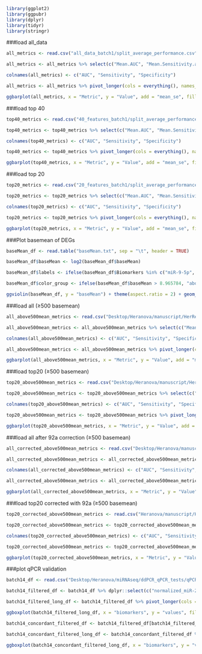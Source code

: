 ```r
library(ggplot2)
library(ggpubr)
library(dplyr)
library(tidyr)
library(stringr)
```

###load all_data
```r
all_metrics <- read.csv("all_data_batch1/split_average_performance.csv", header = TRUE)

all_metrics <- all_metrics %>% select(c("Mean.AUC", "Mean.Sensitivity.at.0.5", "Mean.Specificity.at.0.5"))

colnames(all_metrics) <- c("AUC", "Sensitivity", "Specificity") 

all_metrics <- all_metrics %>% pivot_longer(cols = everything(), names_to = "Metric", values_to = "Value") %>% as.data.frame()

ggbarplot(all_metrics, x = "Metric", y = "Value", add = "mean_se", fill = "Metric", palette = "npg", label = TRUE, lab.vjust = -1.6, lab.nb.digits = 2) + xlab("") + theme(aspect.ratio = 1)
```

###load top 40
```r
top40_metrics <- read.csv("40_features_batch1/split_average_performance.csv", header = TRUE)

top40_metrics <- top40_metrics %>% select(c("Mean.AUC", "Mean.Sensitivity.at.0.5", "Mean.Specificity.at.0.5"))

colnames(top40_metrics) <- c("AUC", "Sensitivity", "Specificity") 

top40_metrics <- top40_metrics %>% pivot_longer(cols = everything(), names_to = "Metric", values_to = "Value") %>% as.data.frame()

ggbarplot(top40_metrics, x = "Metric", y = "Value", add = "mean_se", fill = "Metric", palette = "npg", label = TRUE, lab.vjust = -1.6, lab.nb.digits = 2) + xlab("") + theme(aspect.ratio = 1)
```

###load top 20
```r
top20_metrics <- read.csv("20_features_batch1/split_average_performance.csv", header = TRUE)

top20_metrics <- top20_metrics %>% select(c("Mean.AUC", "Mean.Sensitivity.at.0.5", "Mean.Specificity.at.0.5"))

colnames(top20_metrics) <- c("AUC", "Sensitivity", "Specificity") 

top20_metrics <- top20_metrics %>% pivot_longer(cols = everything(), names_to = "Metric", values_to = "Value") %>% as.data.frame()

ggbarplot(top20_metrics, x = "Metric", y = "Value", add = "mean_se", fill = "Metric", palette = "npg", label = TRUE, lab.vjust = -1.6, lab.nb.digits = 2) + xlab("") + theme(aspect.ratio = 1)
```

###Plot basemean of DEGs
```r
baseMean_df <- read.table("baseMean.txt", sep = "\t", header = TRUE)

baseMean_df$baseMean <- log2(baseMean_df$baseMean)

baseMean_df$labels <- ifelse(baseMean_df$Biomarkers %in% c("miR-9-5p", "miR-4710", "miR-19b-3p", "miR-21-5p", "miR-15b-5p"), baseMean_df$Biomarkers, NA)

baseMean_df$color_group <- ifelse(baseMean_df$baseMean > 8.965784, "above", "below")

ggviolin(baseMean_df, y = "baseMean") + theme(aspect.ratio = 2) + geom_hline(yintercept = 8.965784, linetype = "dashed", color = "red", size = 1) +geom_point(aes(color = color_group))+ scale_color_manual(values = c("above" = "#E41A1C", "below" = "#377EB8"))
```

###load all (≥500 basemean)
```r
all_above500mean_metrics <- read.csv("Desktop/Heranova/manuscript/HerResolve_biological/RF/above500basemean_batch1/split_average_performance.csv", header = TRUE)

all_above500mean_metrics <- all_above500mean_metrics %>% select(c("Mean.AUC", "Mean.Sensitivity.at.0.5", "Mean.Specificity.at.0.5"))

colnames(all_above500mean_metrics) <- c("AUC", "Sensitivity", "Specificity") 

all_above500mean_metrics <- all_above500mean_metrics %>% pivot_longer(cols = everything(), names_to = "Metric", values_to = "Value") %>% as.data.frame()

ggbarplot(all_above500mean_metrics, x = "Metric", y = "Value", add = "mean_se", fill = "Metric", palette = "npg", lab.vjust = -1.6, lab.nb.digits = 2) + xlab("") + theme(aspect.ratio = 1) + ylim(0,1)
```

###load top20 (≥500 basemean)
```r
top20_above500mean_metrics <- read.csv("Desktop/Heranova/manuscript/HerResolve_biological/RF/above500basemean_top20_batch1/split_average_performance.csv", header = TRUE)

top20_above500mean_metrics <- top20_above500mean_metrics %>% select(c("Mean.AUC", "Mean.Sensitivity.at.0.5", "Mean.Specificity.at.0.5"))

colnames(top20_above500mean_metrics) <- c("AUC", "Sensitivity", "Specificity") 

top20_above500mean_metrics <- top20_above500mean_metrics %>% pivot_longer(cols = everything(), names_to = "Metric", values_to = "Value") %>% as.data.frame()

ggbarplot(top20_above500mean_metrics, x = "Metric", y = "Value", add = "mean_se", fill = "Metric", palette = "npg", lab.vjust = -1.6, lab.nb.digits = 2) + xlab("") + theme(aspect.ratio = 1) + ylim(0,1)
```

###load all after 92a correction (≥500 basemean)
```r
all_corrected_above500mean_metrics <- read.csv("Desktop/Heranova/manuscript/HerResolve_biological/RF/above500basemean_corrected_batch1/split_average_performance.csv", header = TRUE)

all_corrected_above500mean_metrics <- all_corrected_above500mean_metrics %>% select(c("Mean.AUC", "Mean.Sensitivity.at.0.5", "Mean.Specificity.at.0.5"))

colnames(all_corrected_above500mean_metrics) <- c("AUC", "Sensitivity", "Specificity") 

all_corrected_above500mean_metrics <- all_corrected_above500mean_metrics %>% pivot_longer(cols = everything(), names_to = "Metric", values_to = "Value") %>% as.data.frame()

ggbarplot(all_corrected_above500mean_metrics, x = "Metric", y = "Value", add = "mean_se", fill = "Metric", palette = "npg", lab.vjust = -1.6, lab.nb.digits = 2) + xlab("") + theme(aspect.ratio = 1) + ylim(0,1)
```

###load top20 corrected with 92a (≥500 basemean)
```r
top20_corrected_above500mean_metrics <- read.csv("Heranova/manuscript/HerResolve_biological/RF/above500basemean_corrected_top20_batch1/split_average_performance.csv", header = TRUE)

top20_corrected_above500mean_metrics <- top20_corrected_above500mean_metrics %>% select(c("Mean.AUC", "Mean.Sensitivity.at.0.5", "Mean.Specificity.at.0.5"))

colnames(top20_corrected_above500mean_metrics) <- c("AUC", "Sensitivity", "Specificity") 

top20_corrected_above500mean_metrics <- top20_corrected_above500mean_metrics %>% pivot_longer(cols = everything(), names_to = "Metric", values_to = "Value") %>% as.data.frame()

ggbarplot(top20_corrected_above500mean_metrics, x = "Metric", y = "Value", add = "mean_se", fill = "Metric", palette = "npg", lab.vjust = -1.6, lab.nb.digits = 2) + xlab("") + theme(aspect.ratio = 1) + ylim(0,1)
```

###plot qPCR validation
```r
batch14_df <- read.csv("Desktop/Heranova/miRNAseq/ddPCR_qPCR_tests/qPCR_secretory_markers_test/04Mar2025_all_markers_all_batches_forV1/qPCR_batch1234_data.txt") %>% as.data.frame()

batch14_filtered_df <- batch14_df %>% dplyr::select(c("normalized_miR-21-5p_miR-92a-3p", "normalized_miR-15b-5p_miR-92a-3p", "normalized_miR-17-5p_miR-92a-3p", "normalized_miR-19b-3p_miR-92a-3p", "normalized_miR-23a-3p_miR-92a-3p", "sample", "group_lap", "group_his", "batch"))

batch14_filtered_long_df <- batch14_filtered_df %>% pivot_longer(cols = starts_with("normalized"), names_to = "biomarkers", values_to = "values") %>% as.data.frame()

ggboxplot(batch14_filtered_long_df, x = "biomarkers", y = "values", fill = "group_lap", palette = "jco", outlier.shape = NA) + theme(axis.text.x = element_text(angle = 30, vjust = 1, hjust = 1), aspect.ratio = 0.4) + stat_compare_means(aes(group = group_lap), label = "p.format")

batch14_concordant_filtered_df <- batch14_filtered_df[batch14_filtered_df$group_lap == batch14_filtered_df$group_his, ]

batch14_concordant_filtered_long_df <- batch14_concordant_filtered_df %>% pivot_longer(cols = starts_with("normalized"), names_to = "biomarkers", values_to = "values") %>% as.data.frame()

ggboxplot(batch14_concordant_filtered_long_df, x = "biomarkers", y = "values", fill = "group_lap", palette = "jco", outlier.shape = NA) + theme(axis.text.x = element_text(angle = 30, vjust = 1, hjust = 1), aspect.ratio = 0.4) + stat_compare_means(aes(group = group_lap), label = "p.format")
```

